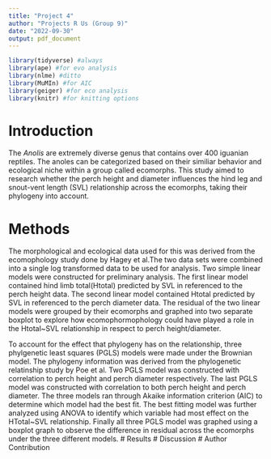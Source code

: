 ```yaml
---
title: "Project 4"
author: "Projects R Us (Group 9)"
date: "2022-09-30"
output: pdf_document
---
```

```r
library(tidyverse) #always
library(ape) #for evo analysis
library(nlme) #ditto
library(MuMIn) #for AIC
library(geiger) #for eco analysis
library(knitr) #for knitting options
```
# Introduction
The *Anolis* are extremely diverse genus that contains over 400 iguanian reptiles. The anoles can be categorized based on their similiar behavior and ecological niche within a group called ecomorphs. This study aimed to research whether the perch height and diameter influences the hind leg and snout-vent length (SVL) relationship across the ecomorphs, taking their phylogeny into account.

# Methods
The morphological and ecological data used for this was derived from the ecomophology study done by Hagey et al.The two data sets were combined into a single log transformed data to be used for analysis. Two simple linear models were constructed for preliminary analysis. The first linear model contained hind limb total(Htotal) predicted by SVL in referenced to the perch height data. The second linear model contained Htotal predicted by SVL in referenced to the perch diameter data. The residual of the two linear models were grouped by their ecomorphs and graphed into two separate boxplot to explore how ecomophormophology could have played a role in the Htotal~SVL relationship in respect to perch height/diameter.

To account for the effect that phylogeny has on the relationship, three phylgenetic least squares (PGLS) models were made under the Brownian model. The phylogeny information was derived from the phylogenetic relatinship study by Poe et al. Two PGLS model was constructed with correlation to perch height and perch diameter respectively. The last PGLS model was constructed with correlation to both perch height and perch diameter. The three models ran through Akaike information criterion (AIC) to determine which model had the best fit. The best fitting model was further analyzed using ANOVA to identify which variable had most effect on the HTotal~SVL relationship. Finally all three PGLS model was graphed using a boxplot graph to observe the difference in residual across the ecomorphs under the three different models.
# Results
# Discussion
# Author Contribution